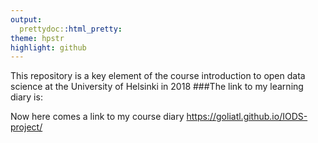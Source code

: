 ```yaml
---
output: 
  prettydoc::html_pretty:
theme: hpstr
highlight: github
---
```


This repository is a key element of the 
course introduction to open data science 
at the University of Helsinki in 2018
###The link to my learning diary is:

Now here comes a link to my course diary
<https://goliatl.github.io/IODS-project/>




